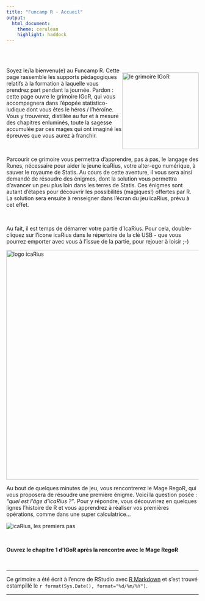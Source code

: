 ```yaml
---
title: "Funcamp R - Accueil"
output: 
  html_document:
    theme: cerulean
    highlight: haddock
---
```


<br>
<br>

<div style="float: right">
<img src="images/grimoire-icarius.png" class="img-rounded" alt="le grimoire IGoR" width="200px">
</div>

Soyez le/la bienvenu(e) au Funcamp R. Cette page rassemble les supports pédagogiques relatifs à la formation à laquelle vous prendrez part pendant la journée. Pardon : cette page ouvre le grimoire IGoR, qui vous accompagnera dans l'épopée statistico-ludique dont vous êtes le héros / l'héroïne. Vous y trouverez, distillée au fur et à mesure des chapitres enluminés, toute la sagesse accumulée par ces mages qui ont imaginé les épreuves que vous aurez à franchir. 

<br>

Parcourir ce grimoire vous permettra d'apprendre, pas à pas, le langage des Runes, nécessaire pour aider le jeune icaRius, votre alter-ego numérique, à sauver le royaume de Statis. Au cours de cette aventure, il vous sera ainsi demandé de résoudre des énigmes, dont la solution vous permettra d'avancer un peu plus loin dans les terres de Statis. Ces énigmes sont autant d'étapes pour découvrir les possibilités (magiques!) offertes par R. La solution sera ensuite à renseigner dans l'écran du jeu icaRius, prévu à cet effet.

<br>

Au fait, il est temps de démarrer votre partie d'IcaRius. Pour cela, double-cliquez sur l'icone icaRius dans le répertoire de la clé USB - que vous pourrez emporter avec vous à l'issue de la partie, pour rejouer à loisir ;-)  

<img src="images/icaRius_lancement.png" class="img-rounded" alt="logo icaRius" width="600px">

Au bout de quelques minutes de jeu, vous rencontrerez le Mage RegoR, qui vous proposera de résoudre une première énigme. Voici la question posée : *"quel est l'âge d'icaRius ?"*. Pour y répondre, vous découvrirez en quelques lignes l'histoire de R et vous apprendrez à réaliser vos premières opérations, comme dans une super calculatrice... 
<br>

<img src="images/icaRius_premiers_pas.png" class="img-rounded" alt="icaRius, les premiers pas">

<br>


**Ouvrez le chapitre 1 d'IGoR après la rencontre avec le Mage RegoR**

\ 

<hr>

Ce grimoire a été écrit à l'encre de RStudio avec [R Markdown](http://rmarkdown.rstudio.com/) et s'est trouvé estampillé le `r format(Sys.Date(), format="%d/%m/%Y")`.

<hr>

\ 
